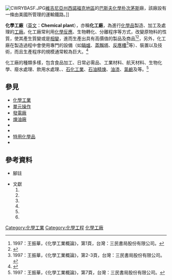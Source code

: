 [[File:CWRYBASF.JPG|thumb]][[維吉尼亞州|維吉尼亞州]][[諾福克_(維吉尼亞州)|西諾福克地區]]的[[巴斯夫|巴斯夫化學]][[朴次茅斯_(弗吉尼亞州)|朴次茅斯]]廠，該廠設有一條由美國{{link-en|聯邦鐵路|Commonwealth Railway}}所管理的運輸鐵路。]]

'''化學工廠'''（[[英文|英文]]：'''Chemical plant'''），亦稱'''化工廠'''，為進行[[化學物質|化學品]]製造、加工及處理的[[工廠|工廠]]。化工廠常利用[[化學反應|化學反應]]、生物轉化、分離程序等方式，改變原物料的性質，使其產生質變或是[[相變|相變]]，進而生產出具有高價值的製品及商品<ref>1997：王振華，《化學工業概論》，第1頁，台灣：三民書局股份有限公司。</ref><ref name="Douglas" >{{cite book | last = Douglas | first = James M. | title = Conceptual Design of Chemical Processes | publisher = McGraw-Hill | year = 1988 | isbn = 0-07-017762-7}}</ref>，另外，化工廠在製造過程中會使用專門的設備（如[[鍋爐|鍋爐]]、[[蒸餾塔|蒸餾塔]]、[[反應器|反應槽]]<ref>1997：王振華，《化學工業概論》，第2-3頁，台灣：三民書局股份有限公司。</ref>等）、裝置以及技術，而且生產程序的規模通常較為巨大。<ref>{{cite book|last=Ellison-Taylor et al|publisher=Longmans|title=Chemical Plant Technology: An Introductory Manual|year=1970}}</ref>

化工廠的種類多樣，包含食品加工、日常必需品、工業材料、航天材料、生物化學、廢水處理、飲用水處理、{{link-en|天然氣處理廠|Natural-gas processing|天然氣處理}}、[[石油化學|石化工業]]、[[煉油廠|石油精煉]]、[[油漆|油漆]]、[[氯鹼法|氯鹼]]及{{link-en|精煉廠|Refinery|其他精練}}等。<ref>1997：王振華，《化學工業概論》，第7頁，台灣：三民書局股份有限公司。</ref>

== 參見 ==
* [[化學工業|化學工業]]
* [[單元操作|單元操作]]
* [[發電廠|發電廠]]
* [[煉油廠|煉油廠]]
* {{link-en|精煉廠|Refinery}}
* {{link-en|天然氣處理廠|Natural-gas processing}}
* [[特用化學品|特用化學品]]
* {{link-en|精密化學|Fine chemical}}

== 參考資料 ==
*腳註
<div class="references-small">
{{reflist|2}}
</div>

*文獻
*#{{Cite book | author = 王振華 | title = 《化學工業概論》| location = 台灣 | publisher = 三民書局股份有限公司  | date = 1997年8月1日 | pages =   |ISBN = 9571408905 | accessdate = 2014-05-08 | url =  | language= zh-tw | quote =  }}
*#{{cite book|last=Helmus|first=Frank P.|title=Process plant design : project management from inquiry to acceptance|year=2008|publisher=Wiley-VCH|location=Weinheim|isbn=3527313133}} 
*# {{cite book|last=Kletz|first=Trevor|title=Process plants : a handbook for inherently safer design.|year=2010|publisher=CRC Press/Taylor & Francis|location=Boca Raton, FL|isbn=1439804559|author=|edition=2nd ed.}} 
*# {{cite book|last=Towler|first=Gavin|author2=Ray Sinnott|title=Chemical engineering design: principles, practice and economics of plant and process design|url=https://archive.org/details/chemicalengineer0000towl|year=2013|publisher=Butterworth-Heinemann|location=Oxford|isbn=9780080966595|edition=2nd ed.}}
*# {{cite book|last=Vogel|first=G. Herbert|title=Process development : from the initial idea to the chemical production plant|year=2005|publisher=Wiley-VCH|location=Weinheim|isbn=3527310894|edition=1. ed., repr.}}
*# {{cite book |title=Plant design and economics for chemical engineers |year=2003 |publisher=McGraw-Hill |location=New York |isbn=0072392665 |author1=Max Stone Peters |author2=Klaus Dieter Timmerhaus |author3=Ronald Emmett West |edition=5th}}

{{化學工程|state = collapsed}}

[[Category:化學工業|Category:化學工業]]
[[Category:化學工程|Category:化學工程]]
[[Category:化學工廠|]]